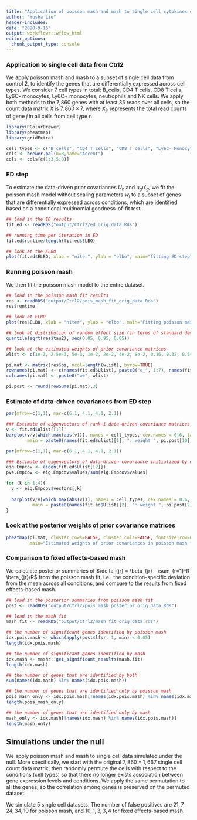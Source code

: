 ```yaml
---
title: "Application of poisson mash and mash to single cell cytokines data (Ctrl2)"
author: "Yusha Liu"
header-includes:
date: "2020-9-16"
output: workflowr::wflow_html
editor_options:
  chunk_output_type: console
---
```


### Application to single cell data from Ctrl2
We apply poisson mash and mash to a subset of single cell data from control 2, to identify the genes that are differentially expressed across cell types. We consider 7 cell types in total: B_cells, CD4 T cells, CD8 T cells, Ly6C- monocytes, Ly6C+ monocytes, neutrophils and NK cells. We apply both methods to the $7,860$ genes with at least $35$ reads over all cells, so the count data matrix $X$ is $7,860 \times 7$, where $X_{jr}$ represents the total read counts of gene $j$ in all cells from cell type $r$. 

```r
library(RColorBrewer)
library(pheatmap)
library(gridExtra)

cell_types <- c("B_cells", "CD4_T_cells", "CD8_T_cells", "Ly6C-_Monocytes", "Ly6C+_Monocytes", "Neutrophils", "NK_cells")
cols <- brewer.pal(n=8,name="Accent")
cols <- cols[c(1:3,5:8)]

```



### ED step
To estimate the data-driven prior covariances $U_h$ and $u_g u'_g$, we fit the poisson mash model without scaling parameters $w_l$ to a subset of genes that are differentially expressed across conditions, which are identified based on a conditional multinomial goodness-of-fit test. 
```r
## load in the ED results
fit.ed <- readRDS("output/Ctrl2/ed_orig_data.Rds")

## running time per iteration in ED
fit.ed$runtime/length(fit.ed$ELBO)

## look at the ELBO
plot(fit.ed$ELBO, xlab = "niter", ylab = "elbo", main="fitting ED step")

```



### Running poisson mash
We then fit the poisson mash model to the entire dataset. 
```r
## load in the poisson mash fit results
res <- readRDS("output/Ctrl2/pois_mash_fit_orig_data.Rds")
res$runtime

## look at ELBO
plot(res$ELBO, xlab = "niter", ylab = "elbo", main="Fitting poisson mash with random effects")

## look at distribution of random effect size (in terms of standard deviation on the log scale)
quantile(sqrt(res$tau2), seq(0.05, 0.95, 0.05))

## look at the estimated weights of prior covariance matrices
wlist <- c(1e-3, 2.5e-3, 5e-3, 1e-2, 2e-2, 4e-2, 8e-2, 0.16, 0.32, 0.64, 1, 2, 4, 8, 16, 25, 36, 50)

pi.mat <- matrix(res$pi, ncol=length(wlist), byrow=TRUE)
rownames(pi.mat) <- c(names(fit.ed$Ulist), paste0("e_", 1:7), names(fit.ed$ulist))
colnames(pi.mat) <- paste0("w=", wlist)

pi.post <- round(rowSums(pi.mat),3)

```



### Estimate of data-driven covariances from ED step
```r
par(mfrow=c(1,1), mar=c(6.1, 4.1, 4.1, 2.1))

### Estimate of eigenvectors of rank-1 data-driven covariance matrices
v <- fit.ed$ulist[[1]]
barplot(v/v[which.max(abs(v))], names = cell_types, cex.names = 0.6, las = 2, col = cols,
        main = paste0(names(fit.ed$ulist)[1], ": weight ", pi.post[10]))

```

```r
par(mfrow=c(1,1), mar=c(6.1, 4.1, 4.1, 2.1))

### Estimate of eigenvectors of data-driven covariance initialized by empirical covariance
eig.Empcov <- eigen(fit.ed$Ulist[[2]])
pve.Empcov <- eig.Empcov$values/sum(eig.Empcov$values)

for (k in 1:4){
  v <- eig.Empcov$vectors[,k]
  
  barplot(v/v[which.max(abs(v))], names = cell_types, cex.names = 0.6, las = 2, col = cols,
          main = paste0(names(fit.ed$Ulist)[2], ": weight ", pi.post[2], ":\nEigenvector ", k, " (pve = ", round(pve.Empcov[k],3), ")"))
}

```



### Look at the posterior weights of prior covariance matrices
```r
pheatmap(pi.mat, cluster_rows=FALSE, cluster_cols=FALSE, fontsize_row=6, fontsize_col=6, 
         main="Estimated weights of prior covariances in poisson mash fit")

```



### Comparison to fixed effects-based mash
We calculate posterior summaries of $\delta_{jr} = \beta_{jr} - \sum_{r=1}^R \beta_{jr}/R$ from the poisson mash fit, i.e., the condition-specific deviation from the mean across all conditions, and compare to the results from fixed effects-based mash. 
```r
## load in the posterior summaries from poisson mash fit
post <- readRDS("output/Ctrl2/pois_mash_posterior_orig_data.Rds")

## load in the mash fit
mash.fit <- readRDS("output/Ctrl2/mash_fit_orig_data.rds")

## the number of significant genes identified by poisson mash 
idx.pois.mash <- which(apply(post$lfsr, 1, min) < 0.05)
length(idx.pois.mash)

## the number of significant genes identified by mash
idx.mash <- mashr::get_significant_results(mash.fit)
length(idx.mash)

## the number of genes that are identified by both 
sum(names(idx.mash) %in% names(idx.pois.mash))

## the number of genes that are identified only by poisson mash 
pois_mash_only <- idx.pois.mash[!names(idx.pois.mash) %in% names(idx.mash)]
length(pois_mash_only)

## the number of genes that are identified only by mash 
mash_only <- idx.mash[!names(idx.mash) %in% names(idx.pois.mash)]
length(mash_only)

```



## Simulations under the null
We apply poisson mash and mash to single cell data simulated under the null. More specifically, we start with the original $7,860 \times 1,667$ single cell count data matrix, then randomly permute the cells with respect to the conditions (cell types) so that there no longer exists association between gene expression levels and conditions. We apply the same permutation to all the genes, so the correlation among genes is preserved on the permuted dataset.

We simulate 5 single cell datasets. The number of false positives are $21, 7, 24, 34, 10$ for poisson mash, and $10, 1, 3, 3, 4$ for fixed effects-based mash.
